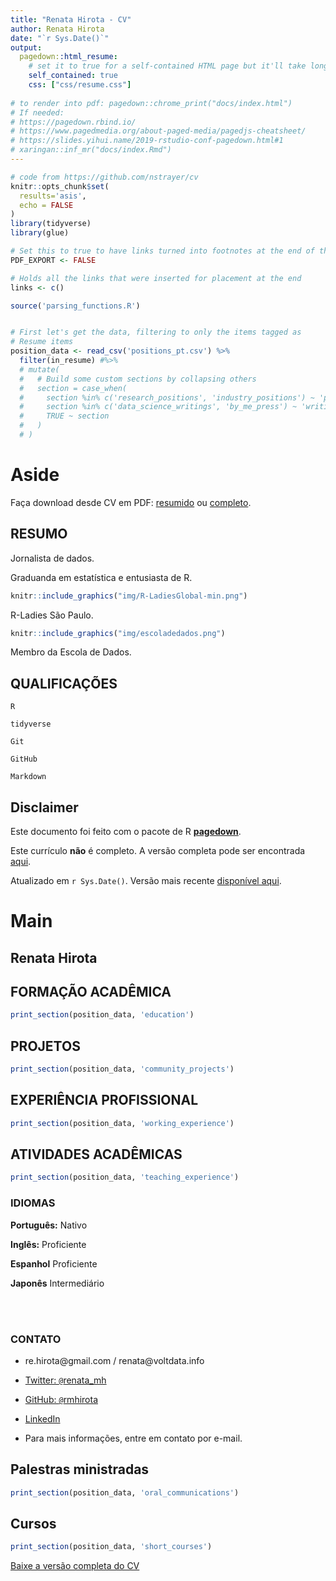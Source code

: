 ```yaml
---
title: "Renata Hirota - CV"
author: Renata Hirota
date: "`r Sys.Date()`"
output:
  pagedown::html_resume:
    # set it to true for a self-contained HTML page but it'll take longer to render
    self_contained: true
    css: ["css/resume.css"]
    
# to render into pdf: pagedown::chrome_print("docs/index.html")
# If needed:
# https://pagedown.rbind.io/
# https://www.pagedmedia.org/about-paged-media/pagedjs-cheatsheet/
# https://slides.yihui.name/2019-rstudio-conf-pagedown.html#1
# xaringan::inf_mr("docs/index.Rmd")
---
```

<!--- start of code for font awesome--->

<link rel="stylesheet" href="https://cdnjs.cloudflare.com/ajax/libs/font-awesome/5.11.2/css/all.css" integrity="sha256-46qynGAkLSFpVbEBog43gvNhfrOj+BmwXdxFgVK/Kvc=" crossorigin="anonymous" />
<!--- end of code for font awesome--->

```r
# code from https://github.com/nstrayer/cv
knitr::opts_chunk$set(
  results='asis', 
  echo = FALSE
)
library(tidyverse)
library(glue)

# Set this to true to have links turned into footnotes at the end of the document
PDF_EXPORT <- FALSE

# Holds all the links that were inserted for placement at the end
links <- c()

source('parsing_functions.R')


# First let's get the data, filtering to only the items tagged as
# Resume items
position_data <- read_csv('positions_pt.csv') %>% 
  filter(in_resume) #%>% 
  # mutate(
  #   # Build some custom sections by collapsing others
  #   section = case_when(
  #     section %in% c('research_positions', 'industry_positions') ~ 'positions', 
  #     section %in% c('data_science_writings', 'by_me_press') ~ 'writings',
  #     TRUE ~ section
  #   )
  # ) 

```


Aside
================================================================================
<i class="fas fa-download"></i> Faça download desde CV em PDF: [resumido](https://rmhirota.github.io/resume/resume_pt.pdf) ou
[completo](https://rmhirota.github.io/resume/index_pt.pdf).

## RESUMO

<i class="fas fa-newspaper"></i> Jornalista de dados.

<i class="fab fa-r-project"></i> Graduanda em estatística e entusiasta de R. 

```r
knitr::include_graphics("img/R-LadiesGlobal-min.png")
```
R-Ladies São Paulo. 

```r
knitr::include_graphics("img/escoladedados.png")
```
Membro da Escola de Dados.

## QUALIFICAÇÕES

<i class="fab fa-r-project"></i> `R`

<i class="far fa-chart-bar"></i> `tidyverse`

<i class="fas fa-code-branch"></i> `Git`

<i class="fab fa-github"></i> `GitHub`

<i class="fab fa-markdown"></i> `Markdown`



Disclaimer {#disclaimer}
--------------------------------------------------------------------------------

Este documento foi feito com o pacote de R [**pagedown**](https://github.com/rstudio/pagedown).

Este currículo **não** é completo. A versão completa pode ser encontrada [aqui](https://rmhirota.github.io/resume/index_pt.pdf). 

Atualizado em `r Sys.Date()`. Versão mais recente [disponível aqui](https://rmhirota.github.io/resume/resume_pt.pdf). 

Main
================================================================================

Renata Hirota {#title}
--------------------------------------------------------------------------------

FORMAÇÃO ACADÊMICA {data-icon=graduation-cap data-concise=true}
--------------------------------------------------------------------------------

```r
print_section(position_data, 'education')
```


PROJETOS {data-icon=share-alt}
--------------------------------------------------------------------------------
```r
print_section(position_data, 'community_projects')
```



EXPERIÊNCIA PROFISSIONAL {data-icon=briefcase}
--------------------------------------------------------------------------------
```r
print_section(position_data, 'working_experience')
```


ATIVIDADES ACADÊMICAS {data-icon=chalkboard-teacher}
--------------------------------------------------------------------------------
```r
print_section(position_data, 'teaching_experience')
```

::: aside


### IDIOMAS

**Português:** Nativo

**Inglês:** Proficiente

**Espanhol** Proficiente

**Japonês** Intermediário


<br><br>


### CONTATO

- <i class="fa fa-envelope"></i> re.hirota@gmail.com / renata@voltdata.info

- <i class="fa fa-twitter"></i> [Twitter: `@`renata_mh](https://twitter.com/renata_mh)

- <i class="fa fa-github"></i> [GitHub: `@`rmhirota](https://github.com/rmhirota)

- <i class="fa fa-linkedin"></i> [LinkedIn](https://br.linkedin.com/in/renatahirota) 


- Para mais informações, entre em contato por e-mail.


:::

Palestras ministradas {data-icon=chalkboard-teacher}
--------------------------------------------------------------------------------
```r
print_section(position_data, 'oral_communications')
```


Cursos {data-icon=book} 
--------------------------------------------------------------------------------

```r
print_section(position_data, 'short_courses')
```

::: aside
<i class="fas fa-download"></i> [Baixe a versão completa do CV](https://rmhirota.github.io/resume/index_pt.pdf)
:::